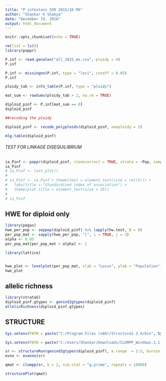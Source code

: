 ```yaml
---
title: "P infestans SSR 2015/16 MX"
author: "Shankar K Shakya"
date: "December 19, 2016"
output: html_document
---
```


```r
knitr::opts_chunk$set(echo = TRUE)
```


```r

rm(list = ls())
library(poppr)

P.inf <- read.genalex("all_2015_mx.csv", ploidy = 4)
P.inf

P.inf <- missingno(P.inf, type = "loci", cutoff = 0.05)
P.inf

ploidy_tab <- info_table(P.inf, type = "ploidy")

mat_sum <- rowSums(ploidy_tab > 2, na.rm = TRUE)

diploid_pinf <- P.inf[mat_sum == 0]
diploid_pinf

##recoding the ploidy

diploid_pinf <- recode_polyploids(diploid_pinf, newploidy = 2)

mlg.table(diploid_pinf)


```



###### TEST FOR LINKAGE DISEQUILIBRIUM

```r


ia_Pinf <- poppr(diploid_pinf, clonecorrect = TRUE, strata = ~Pop, sample = 999)
ia_Pinf
# ia_Pinf <- last_plot()
# 
# ia_Pinf <- ia_Pinf + theme(text = element_text(size = rel(5))) +
#   labs(title = "Standardized index of association") + 
#   theme(plot.title = element_text(size = 35))
# 
# ia_Pinf


```

## HWE for diploid only
```r

library(pegas)
hwe_per_pop <- seppop(diploid_pinf) %>% lapply(hw.test, B = 0)
per_pop_mat <- sapply(hwe_per_pop, "[", i = TRUE, j = 3)
alpha <- 0.05
per_pop_mat[per_pop_mat > alpha] <- 1

library(lattice)


hwe_plot <- levelplot(per_pop_mat, xlab = "Locus", ylab = "Population")
hwe_plot


```


## allelic richness

```r

library(strataG)
diploid_pinf.gtypes <- genind2gtypes(diploid_pinf)
allelicRichness(diploid_pinf.gtypes)


```





















## STRUCTURE

```r

Sys.setenv(PATH = paste("C:/Program Files (x86)/Structure2.3.4/bin", Sys.getenv("PATH"), sep = ";"))

Sys.setenv(PATH = paste("C:/Users/Shankar/Downloads/CLUMPP_Windows.1.1.2/", Sys.getenv("PATH"), sep = ";"))

sr <- structureRun(genind2gtypes(diploid_pinf), k.range  = 1:5, burnin = 10, num.k.rep = 1, noadmix = F)
evno <- evanno(sr)

qmat <- clumpp(sr, k = 2, sim.stat = "g.prime", repeats = 10000)

structurePlot(qmat)


```








